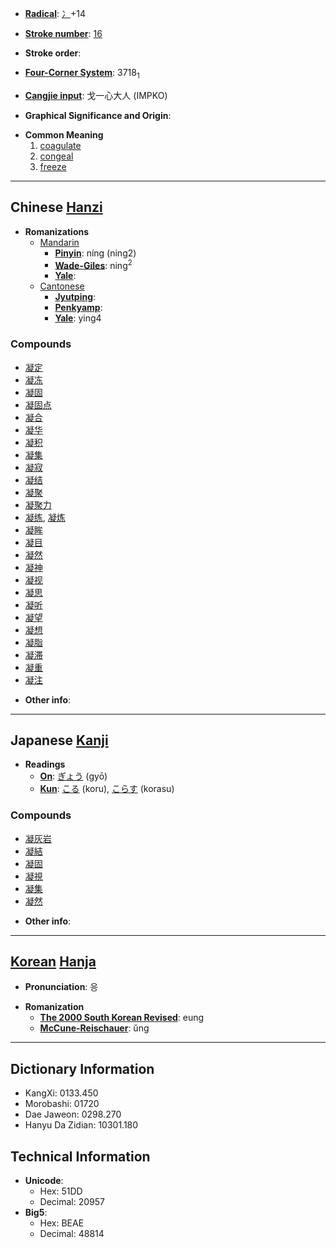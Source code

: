 * '''[[Wiktionary:Chinese radical index| Radical]]''': [[Wiktionary:Chinese radical index 冫|冫]]+14

* '''[[Wiktionary:Chinese total strokes index|Stroke number]]''': [[Wiktionary:Chinese total strokes index 16|16]]

* '''Stroke order''': 

* '''[[Wiktionary:Chinese four corner index|Four-Corner System]]''': 3718<sub>1</sub>

* '''[[Wiktionary:Chinese Cangjie index|Cangjie input]]''': 戈一心大人 (IMPKO)

* '''Graphical Significance and Origin''': 

* '''Common Meaning'''
*# [[coagulate]]
*# [[congeal]]
*# [[freeze]]


----

== Chinese [[Hanzi]] ==

* '''Romanizations'''
** [[Mandarin]]
*** '''[[Pinyin]]''': níng (ning2)
*** '''[[Wade-Giles]]''': ning<sup>2</sup>
*** '''[[Yale]]''': 
**[[Cantonese]]
***'''[[Jyutping]]''':
***'''[[Penkyamp]]''': 
***'''[[Yale]]''': ying4

===Compounds===
*[[凝定]]
*[[凝冻]]
*[[凝固]]
*[[凝固点]]
*[[凝合]]
*[[凝华]]
*[[凝积]]
*[[凝集]]
*[[凝寂]]
*[[凝结]]
*[[凝聚]]
*[[凝聚力]]
*[[凝练]], [[凝炼]]
*[[凝眸]]
*[[凝目]]
*[[凝然]]
*[[凝神]]
*[[凝视]]
*[[凝思]]
*[[凝听]]
*[[凝望]]
*[[凝想]]
*[[凝脂]]
*[[凝滞]]
*[[凝重]]
*[[凝注]]

* '''Other info''': 

----

== Japanese [[Kanji]] ==

* '''Readings'''
** '''[[On]]''': [[ぎょう]] (gyō)
** '''[[Kun]]''': [[こる]] (koru), [[こらす]] (korasu)

===Compounds===
*[[凝灰岩]]
*[[凝結]]
*[[凝固]]
*[[凝視]]
*[[凝集]]
*[[凝然]]

* '''Other info''':  

----

== [[Korean]] [[Hanja]] ==

* '''Pronunciation''': 응

* '''Romanization'''
** '''[[The 2000 South Korean Revised Romanization|The 2000 South Korean Revised]]''': eung
** '''[[McCune-Reischauer]]''': ŭng

----

== Dictionary Information ==

* KangXi: 0133.450
* Morobashi: 01720
* Dae Jaweon: 0298.270
* Hanyu Da Zidian: 10301.180

== Technical Information ==

* '''Unicode''':
** Hex: 51DD
** Decimal: 20957
* '''Big5''':
** Hex: BEAE
** Decimal: 48814